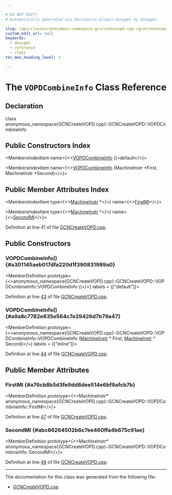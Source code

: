```yaml
---

# DO NOT EDIT!
# Automatically generated via docusaurus-plugin-doxygen by Doxygen.

slug: /api/classes/anonymous-namespace-gcncreatevopd-cpp-/gcncreatevopd/vopdcombineinfo
custom_edit_url: null
keywords:
  - doxygen
  - reference
  - class
toc_max_heading_level: 3

---
```





# The `VOPDCombineInfo` Class Reference

<DoxygenPage pluginConfig={pluginConfig}>



## Declaration

<CodeBlock>class anonymous_namespace{GCNCreateVOPD.cpp}::GCNCreateVOPD::VOPDCombineInfo</CodeBlock>

## Public Constructors Index

<MembersIndex>

<MembersIndexItem
  name={<><a href="#a301145aeb017dfa220d1f390831989a0">VOPDCombineInfo</a> ()=default</>}>
</MembersIndexItem>

<MembersIndexItem
  name={<><a href="#a9a8c7782e835e564c7e29426d7b79a47">VOPDCombineInfo</a> (MachineInstr &#42;First, MachineInstr &#42;Second)</>}>
</MembersIndexItem>

</MembersIndex>

## Public Member Attributes Index

<MembersIndex>

<MembersIndexItem
  type={<><a href="/docs/api/classes/llvm/machineinstr">MachineInstr</a> &#42;</>}
  name={<><a href="#a76cb8b5d3fe9dd8dee514e6bf9afcb7b">FirstMI</a></>}>
</MembersIndexItem>

<MembersIndexItem
  type={<><a href="/docs/api/classes/llvm/machineinstr">MachineInstr</a> &#42;</>}
  name={<><a href="#abc86264502b6c7ee460ffa4b675c91ae">SecondMI</a></>}>
</MembersIndexItem>

</MembersIndex>


Definition at line 41 of file <a href="/docs/api/files/lib/lib/target/lib/target/amdgpu/gcncreatevopd-cpp">GCNCreateVOPD.cpp</a>.

<SectionDefinition>

## Public Constructors

### VOPDCombineInfo() {#a301145aeb017dfa220d1f390831989a0}

<MemberDefinition
  prototype={<>anonymous&#95;namespace&#123;GCNCreateVOPD.cpp&#125;::GCNCreateVOPD::VOPDCombineInfo::VOPDCombineInfo ()</>}
  labels = {["default"]}>

Definition at line <a href="/docs/api/files/lib/lib/target/lib/target/amdgpu/gcncreatevopd-cpp/#l00043">43</a> of file <a href="/docs/api/files/lib/lib/target/lib/target/amdgpu/gcncreatevopd-cpp">GCNCreateVOPD.cpp</a>.
</MemberDefinition>

### VOPDCombineInfo() {#a9a8c7782e835e564c7e29426d7b79a47}

<MemberDefinition
  prototype={<>anonymous&#95;namespace&#123;GCNCreateVOPD.cpp&#125;::GCNCreateVOPD::VOPDCombineInfo::VOPDCombineInfo (<a href="/docs/api/classes/llvm/machineinstr">MachineInstr</a> &#42; First, <a href="/docs/api/classes/llvm/machineinstr">MachineInstr</a> &#42; Second)</>}
  labels = {["inline"]}>

Definition at line <a href="/docs/api/files/lib/lib/target/lib/target/amdgpu/gcncreatevopd-cpp/#l00044">44</a> of file <a href="/docs/api/files/lib/lib/target/lib/target/amdgpu/gcncreatevopd-cpp">GCNCreateVOPD.cpp</a>.
</MemberDefinition>

</SectionDefinition>

<SectionDefinition>

## Public Member Attributes

### FirstMI {#a76cb8b5d3fe9dd8dee514e6bf9afcb7b}

<MemberDefinition
  prototype={<>MachineInstr&#42; anonymous&#95;namespace&#123;GCNCreateVOPD.cpp&#125;::GCNCreateVOPD::VOPDCombineInfo::FirstMI</>}>

Definition at line <a href="/docs/api/files/lib/lib/target/lib/target/amdgpu/gcncreatevopd-cpp/#l00047">47</a> of file <a href="/docs/api/files/lib/lib/target/lib/target/amdgpu/gcncreatevopd-cpp">GCNCreateVOPD.cpp</a>.
</MemberDefinition>

### SecondMI {#abc86264502b6c7ee460ffa4b675c91ae}

<MemberDefinition
  prototype={<>MachineInstr&#42; anonymous&#95;namespace&#123;GCNCreateVOPD.cpp&#125;::GCNCreateVOPD::VOPDCombineInfo::SecondMI</>}>

Definition at line <a href="/docs/api/files/lib/lib/target/lib/target/amdgpu/gcncreatevopd-cpp/#l00048">48</a> of file <a href="/docs/api/files/lib/lib/target/lib/target/amdgpu/gcncreatevopd-cpp">GCNCreateVOPD.cpp</a>.
</MemberDefinition>

</SectionDefinition>

<hr/>

The documentation for this class was generated from the following file:

<ul>
<li><a href="/docs/api/files/lib/lib/target/lib/target/amdgpu/gcncreatevopd-cpp">GCNCreateVOPD.cpp</a></li>
</ul>

</DoxygenPage>
